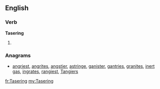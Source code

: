 ==English==

===Verb===
'''Tasering'''

# {{present participle of|[[Taser]]}}

===Anagrams===
* [[angriest#English|angriest]], [[angrites#English|angrites]], [[angstier#English|angstier]], [[astringe#English|astringe]], [[ganister#English|ganister]], [[gantries#English|gantries]], [[granites#English|granites]], [[inert gas#English|inert gas]], [[ingrates#English|ingrates]], [[rangiest#English|rangiest]], [[Tangiers#English|Tangiers]]

[[fr:Tasering]]
[[my:Tasering]]